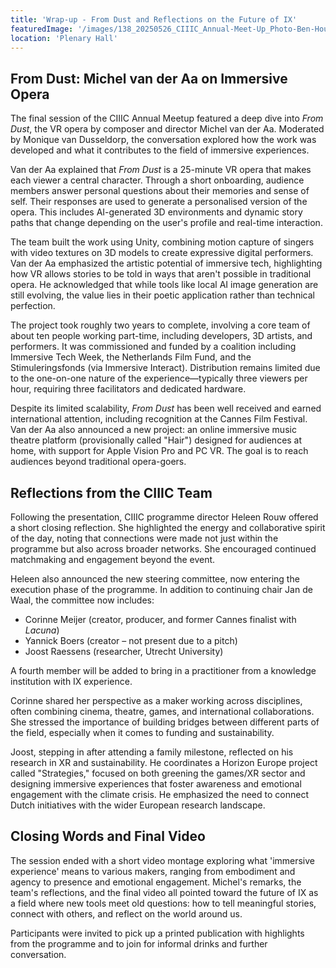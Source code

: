 ```yaml
---
title: 'Wrap-up - From Dust and Reflections on the Future of IX'
featuredImage: '/images/138_20250526_CIIIC_Annual-Meet-Up_Photo-Ben-Houdijk_lr_3289.jpeg'
location: 'Plenary Hall'
---
```


<SpeakerContainer>
  <Speaker
    name="Michel van der Aa"
    title="Composer & Director"
    image="/images/speakers/Michel-van-der-Aa.jpeg"
  />
  <Speaker
    name="Monique van Dusseldorp"
    title="Moderator"
    image="/images/speakers/Monique-Dusseldorp.jpeg"
  />
  <Speaker
    name="Heleen Rouw"
    title="CIIIC Programme Director"
    image="/images/speakers/Heleen-Rouw.jpeg"
  />
  <Speaker
    name="Corinne Meijer"
    title="Creator & Producer"
    image="/images/speakers/Corine-Meijer.jpeg"
  />
  <Speaker
    name="Yannick Boers"
    title="Creator"
    image="/images/speakers/Yannick-Boers.jpeg"
  />
  <Speaker
    name="Joost Raessens"
    title="Researcher, Utrecht University"
    image="/images/speakers/Joost-Raessens.jpeg"
  />
</SpeakerContainer>

## From Dust: Michel van der Aa on Immersive Opera

The final session of the CIIIC Annual Meetup featured a deep dive into _From Dust_, the VR opera by composer and director Michel van der Aa. Moderated by Monique van Dusseldorp, the conversation explored how the work was developed and what it contributes to the field of immersive experiences.

Van der Aa explained that _From Dust_ is a 25-minute VR opera that makes each viewer a central character. Through a short onboarding, audience members answer personal questions about their memories and sense of self. Their responses are used to generate a personalised version of the opera. This includes AI-generated 3D environments and dynamic story paths that change depending on the user's profile and real-time interaction.


<Illustration filename="vr-opera-from-dust.png" />

The team built the work using Unity, combining motion capture of singers with video textures on 3D models to create expressive digital performers. Van der Aa emphasized the artistic potential of immersive tech, highlighting how VR allows stories to be told in ways that aren't possible in traditional opera. He acknowledged that while tools like local AI image generation are still evolving, the value lies in their poetic application rather than technical perfection.

The project took roughly two years to complete, involving a core team of about ten people working part-time, including developers, 3D artists, and performers. It was commissioned and funded by a coalition including Immersive Tech Week, the Netherlands Film Fund, and the Stimuleringsfonds (via Immersive Interact). Distribution remains limited due to the one-on-one nature of the experience—typically three viewers per hour, requiring three facilitators and dedicated hardware.

Despite its limited scalability, _From Dust_ has been well received and earned international attention, including recognition at the Cannes Film Festival. Van der Aa also announced a new project: an online immersive music theatre platform (provisionally called "Hair") designed for audiences at home, with support for Apple Vision Pro and PC VR. The goal is to reach audiences beyond traditional opera-goers.

## Reflections from the CIIIC Team

Following the presentation, CIIIC programme director Heleen Rouw offered a short closing reflection. She highlighted the energy and collaborative spirit of the day, noting that connections were made not just within the programme but also across broader networks. She encouraged continued matchmaking and engagement beyond the event.

Heleen also announced the new steering committee, now entering the execution phase of the programme. In addition to continuing chair Jan de Waal, the committee now includes:

- Corinne Meijer (creator, producer, and former Cannes finalist with _Lacuna_)
- Yannick Boers (creator – not present due to a pitch)
- Joost Raessens (researcher, Utrecht University)

A fourth member will be added to bring in a practitioner from a knowledge institution with IX experience.

Corinne shared her perspective as a maker working across disciplines, often combining cinema, theatre, games, and international collaborations. She stressed the importance of building bridges between different parts of the field, especially when it comes to funding and sustainability.

Joost, stepping in after attending a family milestone, reflected on his research in XR and sustainability. He coordinates a Horizon Europe project called "Strategies," focused on both greening the games/XR sector and designing immersive experiences that foster awareness and emotional engagement with the climate crisis. He emphasized the need to connect Dutch initiatives with the wider European research landscape.

## Closing Words and Final Video

The session ended with a short video montage exploring what 'immersive experience' means to various makers, ranging from embodiment and agency to presence and emotional engagement. Michel's remarks, the team's reflections, and the final video all pointed toward the future of IX as a field where new tools meet old questions: how to tell meaningful stories, connect with others, and reflect on the world around us.

Participants were invited to pick up a printed publication with highlights from the programme and to join for informal drinks and further conversation.

<Illustration filename="next-year.png" />

